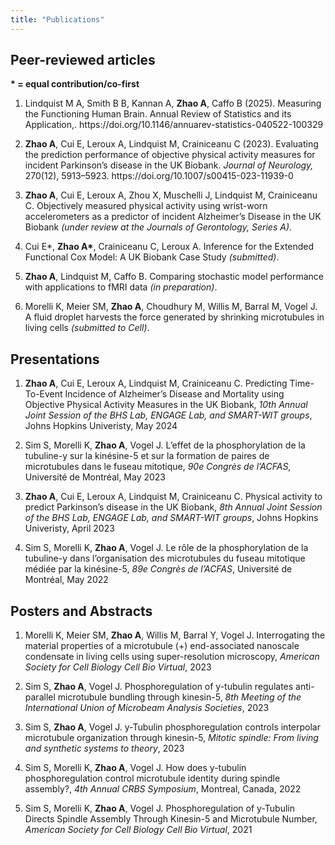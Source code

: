 ```yaml
---
title: "Publications"
---
```


## Peer-reviewed articles

**\* = equal contribution/co-first**


1. Lindquist M A, Smith B B, Kannan A, **Zhao A**, Caffo B (2025). Measuring the Functioning Human Brain. Annual Review of
Statistics and its Application,. https://doi.org/10.1146/annuarev-statistics-040522-100329

1.  **Zhao A**, Cui E, Leroux A, Lindquist M, Crainiceanu C (2023). Evaluating the prediction performance of objective physical activity measures for incident Parkinson’s disease in the UK Biobank. *Journal of Neurology,* 270(12), 5913–5923. https://doi.org/10.1007/s00415-023-11939-0

1.  **Zhao A**, Cui E, Leroux A, Zhou X, Muschelli J, Lindquist M, Crainiceanu C. Objectively measured physical activity using wrist-worn accelerometers as a predictor of incident Alzheimer’s Disease in the UK Biobank *(under review at the Journals of Gerontology, Series A)*.

1.  Cui E\*, **Zhao A\***, Crainiceanu C, Leroux A. Inference for the Extended Functional Cox Model: A UK Biobank Case Study *(submitted)*.

1.  **Zhao A**, Lindquist M, Caffo B. Comparing stochastic model performance with applications to fMRI data *(in preparation)*.

1. Morelli K, Meier SM, **Zhao A**, Choudhury M, Willis M, Barral M, Vogel J. A fluid droplet harvests the force generated by shrinking microtubules in living cells *(submitted to Cell)*.

## Presentations

1.  **Zhao A**, Cui E, Leroux A, Lindquist M, Crainiceanu C. Predicting Time-To-Event Incidence of Alzheimer’s Disease
and Mortality using Objective Physical Activity Measures in the UK Biobank, *10th Annual Joint Session of the BHS Lab, ENGAGE Lab, and SMART-WIT groups*, Johns Hopkins Univeristy, May 2024

1.  Sim S, Morelli K, **Zhao A**, Vogel J. L'effet de la phosphorylation de la tubuline-y sur la kinésine-5 et sur la formation de paires de microtubules dans le fuseau mitotique, *90e Congrès de l’ACFAS*, Université de Montréal, May 2023

1.  **Zhao A**, Cui E, Leroux A, Lindquist M, Crainiceanu C. Physical activity to predict Parkinson's disease in the UK Biobank, *8th Annual Joint Session of the BHS Lab, ENGAGE Lab, and SMART-WIT groups*, Johns Hopkins Univeristy, April 2023

1.  Sim S, Morelli K, **Zhao A**, Vogel J. Le rôle de la phosphorylation de la tubuline-y dans l’organisation des microtubules du fuseau mitotique médiée par la kinésine-5, *89e Congrès de l’ACFAS*, Université de Montréal, May 2022

## Posters and Abstracts

1.  Morelli K, Meier SM, **Zhao A**, Willis M, Barral Y, Vogel J. Interrogating the material properties of a microtubule (+) end-associated nanoscale condensate in living cells using super-resolution microscopy, *American Society for Cell Biology Cell Bio Virtual*, 2023

1.  Sim S, **Zhao A**, Vogel J. Phosphoregulation of y-tubulin regulates anti-parallel microtubule bundling through kinesin-5, *8th Meeting of the International Union of Microbeam Analysis Societies*, 2023

1.  Sim S, **Zhao A**, Vogel J. y-Tubulin phosphoregulation controls interpolar microtubule organization through kinesin-5, *Mitotic spindle: From living and synthetic systems to theory*, 2023

1.  Sim S, Morelli K, **Zhao A**, Vogel J. How does y-tubulin phosphoregulation control microtubule identity during spindle assembly?, *4th Annual CRBS Symposium*, Montreal, Canada, 2022

1. Sim S, Morelli K, **Zhao A**, Vogel J. Phosphoregulation of y-Tubulin Directs Spindle Assembly Through Kinesin-5 and Microtubule Number, *American Society for Cell Biology Cell Bio Virtual*, 2021
